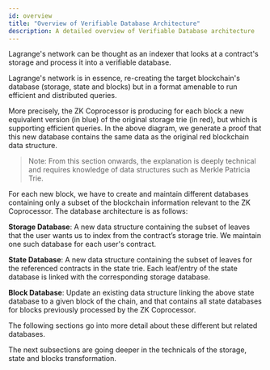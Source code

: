 ```yaml
---
id: overview
title: "Overview of Verifiable Database Architecture"
description: A detailed overview of Verifiable Database architecture
---
```



Lagrange's network can be thought as an indexer that looks at a contract's storage and process it into a verifiable database.

Lagrange's network is in essence, re-creating the target blockchain's database (storage, state and blocks) but in a format amenable to run efficient and distributed queries.

More precisely, the ZK Coprocessor is producing for each block a new equivalent version (in blue) of the original storage trie (in red), but which is supporting efficient queries. In the above diagram, we generate a proof that this new database contains the same data as the original red blockchain data structure.

<ThemedImage
  lightSrc="/img/verifiable-db-architecture.png"
  darkSrc="/img/verifiable-db-architecture.png"
  alt="Verifiable Database Architecture Diagram"
/>

> Note: From this section onwards, the explanation is deeply technical and requires knowledge of data structures such as Merkle Patricia Trie.

For each new block, we have to create and maintain different databases containing only a subset of the blockchain information relevant to the ZK Coprocessor. The database architecture is as follows:

**Storage Database**: A new data structure containing the subset of leaves that the user wants us to index from the contract’s storage trie. We maintain one such database for each user's contract.

**State Database**: A new data structure containing the subset of leaves for the referenced contracts in the state trie. Each leaf/entry of the state database is linked with the corresponding storage database.

**Block Database**: Update an existing data structure linking the above state database to a given block of the chain, and that contains all state databases for blocks previously processed by the ZK Coprocessor.

The following sections go into more detail about these different but related databases.

The next subsections are going deeper in the technicals of the storage, state and blocks transformation.
